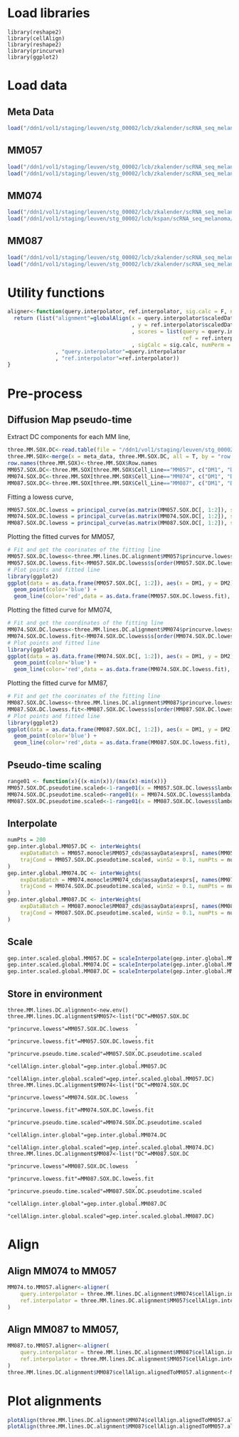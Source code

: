 
# Load libraries

```
library(reshape2)
library(cellAlign)
library(reshape2)
library(princurve)
library(ggplot2)
```

# Load data

## Meta Data

```r
load("/ddn1/vol1/staging/leuven/stg_00002/lcb/zkalender/scRNA_seq_melanoma/analysis_40k/20.analysis_with_sub_matrices/1.three_MM_lines_SOX/00.RData/meta_data.RData")
```

## MM057

```r
load("/ddn1/vol1/staging/leuven/stg_00002/lcb/zkalender/scRNA_seq_melanoma/analysis_40k/20.analysis_with_sub_matrices/3.MM057_SOX/00.RData/SCORPIUS_var_genes_workspace.RData", envir = MM057.SCORPIUS <- new.env())
load("/ddn1/vol1/staging/leuven/stg_00002/lcb/zkalender/scRNA_seq_melanoma/analysis_40k/20.analysis_with_sub_matrices/3.MM057_SOX/00.RData/MM057_monocle_obj.RData", envir = MM057.monocle <- new.env())
```

## MM074

```r
load("/ddn1/vol1/staging/leuven/stg_00002/lcb/zkalender/scRNA_seq_melanoma/analysis_40k/20.analysis_with_sub_matrices/5.MM074_SOX/00.RData/SCORPIUS_var_genes_workspace.RData", envir = MM074.SCORPIUS <- new.env())
load("/ddn1/vol1/staging/leuven/stg_00002/lcb/kspan/scRNA_seq_melanoma/analysis_40k/20.analysis_with_sub_matrices/5.MM074_SOX/00.RData/MM074_monocle_obj.RData", envir = MM074.monocle <- new.env())
```

## MM087

```r
load("/ddn1/vol1/staging/leuven/stg_00002/lcb/zkalender/scRNA_seq_melanoma/analysis_40k/20.analysis_with_sub_matrices/7.M0087_SOX/00.RData/SCORPIUS_var_genes_workspace.RData", envir = MM087.SCORPIUS <- new.env())
load("/ddn1/vol1/staging/leuven/stg_00002/lcb/zkalender/scRNA_seq_melanoma/analysis_40k/20.analysis_with_sub_matrices/7.M0087_SOX/00.RData/MM087_monocle_obj.RData", envir = MM087.monocle <- new.env())
```

# Utility functions

```r
aligner<-function(query.interpolator, ref.interpolator, sig.calc = F, num.perm = 200) {
  return (list("alignment"=globalAlign(x = query.interpolator$scaledData
                                       , y = ref.interpolator$scaledData
                                       , scores = list(query = query.interpolator$traj, 
                                                       ref = ref.interpolator$traj)
                                       , sigCalc = sig.calc, numPerm = num.perm)
               , "query.interpolator"=query.interpolator
               , "ref.interpolator"=ref.interpolator))
}
```

# Pre-process

## Diffusion Map pseudo-time

Extract DC components for each MM line, 

```r
three.MM.SOX.DC<-read.table(file = "/ddn1/vol1/staging/leuven/stg_00002/lcb/zkalender/scRNA_seq_melanoma/analysis_40k/20.analysis_with_sub_matrices/1.three_MM_lines_SOX/10.TextData/seurat_dc1_dc2.tsv", header = T, sep = "\t", quote = '', stringsAsFactors = F)
three.MM.SOX<-merge(x = meta_data, three.MM.SOX.DC, all = T, by = "row.names")
row.names(three.MM.SOX)<-three.MM.SOX$Row.names
MM057.SOX.DC<-three.MM.SOX[three.MM.SOX$Cell_Line=="MM057", c("DM1", "DM2")]
MM074.SOX.DC<-three.MM.SOX[three.MM.SOX$Cell_Line=="MM074", c("DM1", "DM2")]
MM087.SOX.DC<-three.MM.SOX[three.MM.SOX$Cell_Line=="MM087", c("DM1", "DM2")]
```

Fitting a lowess curve,

```r
MM057.SOX.DC.lowess = principal_curve(as.matrix(MM057.SOX.DC[, 1:2]), start = as.matrix(MM057.SOX.DC[, 1:2]), smoother = "lowess", plot_iterations = F, iter = 0, stretch = 2)
MM074.SOX.DC.lowess = principal_curve(as.matrix(MM074.SOX.DC[, 1:2]), start = as.matrix(MM074.SOX.DC[, 1:2]), smoother = "lowess", plot_iterations = F, iter = 0, stretch = 2)
MM087.SOX.DC.lowess = principal_curve(as.matrix(MM087.SOX.DC[, 1:2]), start = as.matrix(MM087.SOX.DC[, 1:2]), smoother = "lowess", plot_iterations = F, iter = 0, stretch = 2)
```

Plotting the fitted curves for MM057,
```r
# Fit and get the coorinates of the fitting line
MM057.SOX.DC.lowess<-three.MM.lines.DC.alignment$MM057$princurve.lowess
MM057.SOX.DC.lowess.fit<-MM057.SOX.DC.lowess$s[order(MM057.SOX.DC.lowess$lambda), ]
# Plot points and fitted line
library(ggplot2)
ggplot(data = as.data.frame(MM057.SOX.DC[, 1:2]), aes(x = DM1, y = DM2)) + 
  geom_point(color='blue') +
  geom_line(color='red',data = as.data.frame(MM057.SOX.DC.lowess.fit), aes(x=DM1, y=DM2))
```

Plotting the fitted curve for MM074,
```r
# Fit and get the coordinates of the fitting line
MM074.SOX.DC.lowess<-three.MM.lines.DC.alignment$MM074$princurve.lowess
MM074.SOX.DC.lowess.fit<-MM074.SOX.DC.lowess$s[order(MM074.SOX.DC.lowess$lambda), ]
# Plot points and fitted line
library(ggplot2)
ggplot(data = as.data.frame(MM074.SOX.DC[, 1:2]), aes(x = DM1, y = DM2)) + 
  geom_point(color='blue') +
  geom_line(color='red',data = as.data.frame(MM074.SOX.DC.lowess.fit), aes(x=DM1, y=DM2))
```

Plotting the fitted curve for MM87,
```r
# Fit and get the coorinates of the fitting line
MM087.SOX.DC.lowess<-three.MM.lines.DC.alignment$MM087$princurve.lowess
MM087.SOX.DC.lowess.fit<-MM087.SOX.DC.lowess$s[order(MM087.SOX.DC.lowess$lambda), ]
# Plot points and fitted line
library(ggplot2)
ggplot(data = as.data.frame(MM087.SOX.DC[, 1:2]), aes(x = DM1, y = DM2)) + 
  geom_point(color='blue') +
  geom_line(color='red',data = as.data.frame(MM087.SOX.DC.lowess.fit), aes(x=DM1, y=DM2))
```


## Pseudo-time scaling

```r
range01 <- function(x){(x-min(x))/(max(x)-min(x))}
MM057.SOX.DC.pseudotime.scaled<-1-range01(x = MM057.SOX.DC.lowess$lambda)
MM074.SOX.DC.pseudotime.scaled<-range01(x = MM074.SOX.DC.lowess$lambda)
MM087.SOX.DC.pseudotime.scaled<-1-range01(x = MM087.SOX.DC.lowess$lambda)
```

## Interpolate

```r
numPts = 200
gep.inter.global.MM057.DC <- interWeights(
    expDataBatch = MM057.monocle$MM057_cds@assayData$exprs[, names(MM057.SOX.DC.pseudotime.scaled)],
    trajCond = MM057.SOX.DC.pseudotime.scaled, winSz = 0.1, numPts = numPts
)
gep.inter.global.MM074.DC <- interWeights(
    expDataBatch = MM074.monocle$MM074_cds@assayData$exprs[, names(MM074.SOX.DC.pseudotime.scaled)],
    trajCond = MM074.SOX.DC.pseudotime.scaled, winSz = 0.1, numPts = numPts
)
gep.inter.global.MM087.DC <- interWeights(
    expDataBatch = MM087.monocle$MM087_cds@assayData$exprs[, names(MM087.SOX.DC.pseudotime.scaled)],
    trajCond = MM087.SOX.DC.pseudotime.scaled, winSz = 0.1, numPts = numPts
)
```

## Scale

```r
gep.inter.scaled.global.MM057.DC = scaleInterpolate(gep.inter.global.MM057.DC)
gep.inter.scaled.global.MM074.DC = scaleInterpolate(gep.inter.global.MM074.DC)
gep.inter.scaled.global.MM087.DC = scaleInterpolate(gep.inter.global.MM087.DC)
```

## Store in environment

```
three.MM.lines.DC.alignment<-new.env()
three.MM.lines.DC.alignment$MM057<-list("DC"=MM057.SOX.DC
                                        , "princurve.lowess"=MM057.SOX.DC.lowess
                                        , "princurve.lowess.fit"=MM057.SOX.DC.lowess.fit
                                        , "princurve.pseudo.time.scaled"=MM057.SOX.DC.pseudotime.scaled
                                        , "cellAlign.inter.global"=gep.inter.global.MM057.DC
                                        , "cellAlign.inter.global.scaled"=gep.inter.scaled.global.MM057.DC)
three.MM.lines.DC.alignment$MM074<-list("DC"=MM074.SOX.DC
                                        , "princurve.lowess"=MM074.SOX.DC.lowess
                                        , "princurve.lowess.fit"=MM074.SOX.DC.lowess.fit
                                        , "princurve.pseudo.time.scaled"=MM074.SOX.DC.pseudotime.scaled
                                        , "cellAlign.inter.global"=gep.inter.global.MM074.DC
                                        , "cellAlign.inter.global.scaled"=gep.inter.scaled.global.MM074.DC)
three.MM.lines.DC.alignment$MM087<-list("DC"=MM087.SOX.DC
                                        , "princurve.lowess"=MM087.SOX.DC.lowess
                                        , "princurve.lowess.fit"=MM087.SOX.DC.lowess.fit
                                        , "princurve.pseudo.time.scaled"=MM087.SOX.DC.pseudotime.scaled
                                        , "cellAlign.inter.global"=gep.inter.global.MM087.DC
                                        , "cellAlign.inter.global.scaled"=gep.inter.scaled.global.MM087.DC)
```

# Align

## Align MM074 to MM057

```r
MM074.to.MM057.aligner<-aligner(
    query.interpolator = three.MM.lines.DC.alignment$MM074$cellAlign.inter.global.scaled,
    ref.interpolator = three.MM.lines.DC.alignment$MM057$cellAlign.inter.global.scaled
)
```

## Align MM087 to MM057,

```r
MM087.to.MM057.aligner<-aligner(
    query.interpolator = three.MM.lines.DC.alignment$MM087$cellAlign.inter.global.scaled,
    ref.interpolator = three.MM.lines.DC.alignment$MM057$cellAlign.inter.global.scaled
)
three.MM.lines.DC.alignment$MM087$cellAlign.alignedToMM057.alignment<-MM087.to.MM057.aligner$alignment
```

# Plot alignments

```r
plotAlign(three.MM.lines.DC.alignment$MM074$cellAlign.alignedToMM057.alignment)
plotAlign(three.MM.lines.DC.alignment$MM087$cellAlign.alignedToMM057.alignment)
```